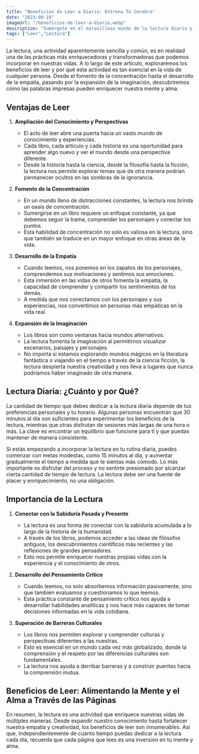 ```yaml
---
title: "Beneficios de Leer a Diario: Entrena Tú Cerebro"
date: "2023-09-19"
imageUrl: "/beneficios-de-leer-a-diario.webp"
description: "Sumérgete en el maravilloso mundo de la lectura diaria y descubre cómo esta simple rutina puede tener un impacto significativo en tu vida. Exploramos los beneficios cognitivos, emocionales y sociales que la lectura regular puede aportar a tu bienestar."
tags: ["Leer","Lectura"]
---
```


<CustomImage
  src="https://raw.githubusercontent.com/sebiten/posts/main/images/beneficios-de-leer-a-diario.webp"
  alt="Beneficios de Leer a Diario: Entrena Tú Cerebro"
/>

La lectura, una actividad aparentemente sencilla y común, es en realidad una de las prácticas más enriquecedoras y transformadoras que podemos incorporar en nuestras vidas. A lo largo de este artículo, exploraremos los beneficios de leer y por qué esta actividad es tan esencial en la vida de cualquier persona. Desde el fomento de la concentración hasta el desarrollo de la empatía, pasando por la expansión de la imaginación, descubriremos cómo las palabras impresas pueden enriquecer nuestra mente y alma.

## Ventajas de Leer

1. **Ampliación del Conocimiento y Perspectivas**

   - El acto de leer abre una puerta hacia un vasto mundo de conocimiento y experiencias.
   - Cada libro, cada artículo y cada historia es una oportunidad para aprender algo nuevo y ver el mundo desde una perspectiva diferente.
   - Desde la historia hasta la ciencia, desde la filosofía hasta la ficción, la lectura nos permite explorar temas que de otra manera podrían permanecer ocultos en las sombras de la ignorancia.

2. **Fomento de la Concentración**

   - En un mundo lleno de distracciones constantes, la lectura nos brinda un oasis de concentración.
   - Sumergirse en un libro requiere un enfoque constante, ya que debemos seguir la trama, comprender los personajes y conectar los puntos.
   - Esta habilidad de concentración no solo es valiosa en la lectura, sino que también se traduce en un mayor enfoque en otras áreas de la vida.

3. **Desarrollo de la Empatía**

   - Cuando leemos, nos ponemos en los zapatos de los personajes, comprendemos sus motivaciones y sentimos sus emociones.
   - Esta inmersión en las vidas de otros fomenta la empatía, la capacidad de comprender y compartir los sentimientos de los demás.
   - A medida que nos conectamos con los personajes y sus experiencias, nos convertimos en personas más empáticas en la vida real.

4. **Expansión de la Imaginación**
   - Los libros son como ventanas hacia mundos alternativos.
   - La lectura fomenta la imaginación al permitirnos visualizar escenarios, paisajes y personajes.
   - No importa si estamos explorando mundos mágicos en la literatura fantástica o viajando en el tiempo a través de la ciencia ficción, la lectura despierta nuestra creatividad y nos lleva a lugares que nunca podríamos haber imaginado de otra manera.

## Lectura Diaria: ¿Cuánto y por Qué?

La cantidad de tiempo que debes dedicar a la lectura diaria depende de tus preferencias personales y tu horario. Algunas personas encuentran que 30 minutos al día son suficientes para experimentar los beneficios de la lectura, mientras que otras disfrutan de sesiones más largas de una hora o más. La clave es encontrar un equilibrio que funcione para ti y que puedas mantener de manera consistente.

Si estás empezando a incorporar la lectura en tu rutina diaria, puedes comenzar con metas modestas, como 15 minutos al día, y aumentar gradualmente el tiempo a medida que te sientas más cómodo. Lo más importante es disfrutar del proceso y no sentirte presionado por alcanzar cierta cantidad de tiempo de lectura. La lectura debe ser una fuente de placer y enriquecimiento, no una obligación.

## Importancia de la Lectura

1. **Conectar con la Sabiduría Pasada y Presente**

   - La lectura es una forma de conectar con la sabiduría acumulada a lo largo de la historia de la humanidad.
   - A través de los libros, podemos acceder a las ideas de filósofos antiguos, los descubrimientos científicos más recientes y las reflexiones de grandes pensadores.
   - Esto nos permite enriquecer nuestras propias vidas con la experiencia y el conocimiento de otros.

2. **Desarrollo del Pensamiento Crítico**

   - Cuando leemos, no solo absorbemos información pasivamente, sino que también evaluamos y cuestionamos lo que leemos.
   - Esta práctica constante de pensamiento crítico nos ayuda a desarrollar habilidades analíticas y nos hace más capaces de tomar decisiones informadas en la vida cotidiana.

3. **Superación de Barreras Culturales**
   - Los libros nos permiten explorar y comprender culturas y perspectivas diferentes a las nuestras.
   - Esto es esencial en un mundo cada vez más globalizado, donde la comprensión y el respeto por las diferencias culturales son fundamentales.
   - La lectura nos ayuda a derribar barreras y a construir puentes hacia la comprensión mutua.

## Beneficios de Leer: Alimentando la Mente y el Alma a Través de las Páginas

En resumen, la lectura es una actividad que enriquece nuestras vidas de múltiples maneras. Desde expandir nuestro conocimiento hasta fortalecer nuestra empatía y creatividad, los beneficios de leer son innumerables. Así que, independientemente de cuánto tiempo puedas dedicar a la lectura cada día, recuerda que cada página que lees es una inversión en tu mente y alma.



